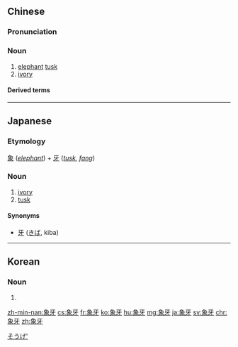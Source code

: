 ==Chinese==
{{zh-forms}}

===Pronunciation===
{{zh-pron
|m=xiàngyá
|c=zoeng6 ngaa4
|h=pfs=siong-ngà
|md=chiông-ngà
|mn=chhiūⁿ-gê
|w=3zian nga
|cat=n
}}

===Noun===
{{zh-noun}}

# [[elephant]] [[tusk]]
# [[ivory]]

====Derived terms====
{{zh-der|象牙塔|象牙海岸}}

{{zh-cat|Elephants}}

----

==Japanese==
{{ja-kanjitab|ぞう|げ|yomi=on}}

===Etymology===
[[象]] (''[[elephant]]'') + [[牙]] (''[[tusk]], [[fang]]'')

===Noun===
{{ja-noun|ぞうげ}}

# [[ivory]]
# [[tusk]]

====Synonyms====
* [[牙]] ([[きば]], kiba)

[[Category:ja:Elephants|そうげ']]

----

==Korean==
{{ko-hanjatab|象|牙}}

===Noun===
{{ko-noun|hj|rv=|hangeul=상아}}

# {{hanja form of|상아|[[ivory]]}}

[[zh-min-nan:象牙]]
[[cs:象牙]]
[[fr:象牙]]
[[ko:象牙]]
[[hu:象牙]]
[[mg:象牙]]
[[ja:象牙]]
[[sv:象牙]]
[[chr:象牙]]
[[zh:象牙]]